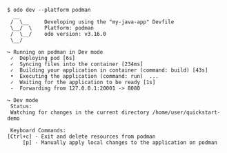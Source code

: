 ```console
$ odo dev --platform podman
  __
 /  \__     Developing using the "my-java-app" Devfile
 \__/  \    Platform: podman
 /  \__/    odo version: v3.16.0
 \__/

↪ Running on podman in Dev mode
 ✓  Deploying pod [6s]
 ✓  Syncing files into the container [234ms]
 ✓  Building your application in container (command: build) [43s]
 •  Executing the application (command: run)  ...
 ✓  Waiting for the application to be ready [1s]
 -  Forwarding from 127.0.0.1:20001 -> 8080

↪ Dev mode
 Status:
 Watching for changes in the current directory /home/user/quickstart-demo

 Keyboard Commands:
[Ctrl+c] - Exit and delete resources from podman
     [p] - Manually apply local changes to the application on podman
```